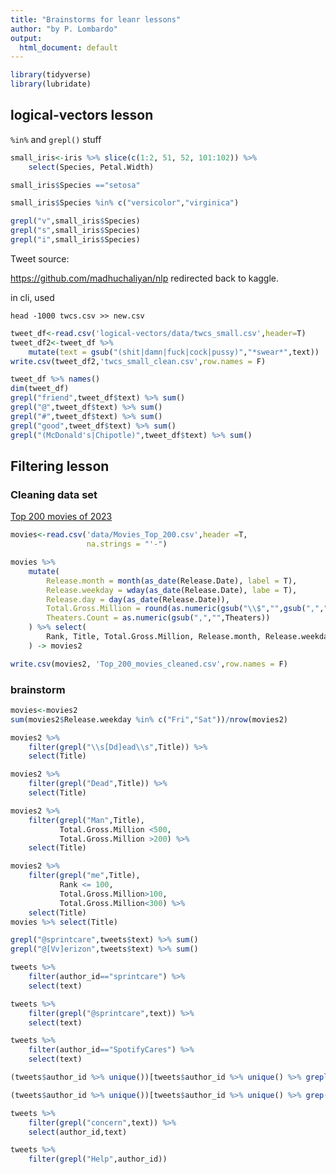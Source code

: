 ```yaml
---
title: "Brainstorms for leanr lessons"
author: "by P. Lombardo"
output:
  html_document: default
---
```

```r
library(tidyverse)
library(lubridate)
```


## logical-vectors lesson
`%in%` and `grepl()` stuff
```r
small_iris<-iris %>% slice(c(1:2, 51, 52, 101:102)) %>%
    select(Species, Petal.Width)

small_iris$Species =="setosa"

small_iris$Species %in% c("versicolor","virginica")

grepl("v",small_iris$Species)
grepl("s",small_iris$Species)
grepl("i",small_iris$Species)
```

Tweet source:

[https://github.com/madhuchaliyan/nlp](https://github.com/madhuchaliyan/nlp)
redirected back to kaggle.

in cli, used 
```
head -1000 twcs.csv >> new.csv
```

```r
tweet_df<-read.csv('logical-vectors/data/twcs_small.csv',header=T)
tweet_df2<-tweet_df %>%
    mutate(text = gsub("(shit|damn|fuck|cock|pussy)","*swear*",text))
write.csv(tweet_df2,'twcs_small_clean.csv',row.names = F)
```

```r
tweet_df %>% names()
dim(tweet_df)
grepl("friend",tweet_df$text) %>% sum()
grepl("@",tweet_df$text) %>% sum()
grepl("#",tweet_df$text) %>% sum()
grepl("good",tweet_df$text) %>% sum()
grepl("(McDonald's|Chipotle)",tweet_df$text) %>% sum()

```




## Filtering lesson

### Cleaning data set 
[Top 200 movies of 2023](https://www.kaggle.com/datasets/mohammadrizwansajjad/top-200-movies-of-2023) 

```r
movies<-read.csv('data/Movies_Top_200.csv',header =T,
                 na.strings = "'-")
```

```r
movies %>%
    mutate(
        Release.month = month(as_date(Release.Date), label = T),
        Release.weekday = wday(as_date(Release.Date), labe = T),
        Release.day = day(as_date(Release.Date)),
        Total.Gross.Million = round(as.numeric(gsub("\\$","",gsub(",","",Total.Gross)))/1000000,2),
        Theaters.Count = as.numeric(gsub(",","",Theaters))
    ) %>% select(
        Rank, Title, Total.Gross.Million, Release.month, Release.weekday, Release.day, Theaters.Count, Distributor
    ) -> movies2
```

```r
write.csv(movies2, 'Top_200_movies_cleaned.csv',row.names = F)
```

### brainstorm
```r
movies<-movies2
sum(movies2$Release.weekday %in% c("Fri","Sat"))/nrow(movies2)

movies2 %>%
    filter(grepl("\\s[Dd]ead\\s",Title)) %>%
    select(Title)

movies2 %>%
    filter(grepl("Dead",Title)) %>%
    select(Title)

movies2 %>%
    filter(grepl("Man",Title),
           Total.Gross.Million <500,
           Total.Gross.Million >200) %>%
    select(Title)

movies2 %>%
    filter(grepl("me",Title),
           Rank <= 100,
           Total.Gross.Million>100,
           Total.Gross.Million<300) %>%
    select(Title)
movies %>% select(Title)

```

```r
grepl("@sprintcare",tweets$text) %>% sum()
grepl("@[Vv]erizon",tweets$text) %>% sum()
```


```r
tweets %>%
    filter(author_id=="sprintcare") %>%
    select(text)

tweets %>%
    filter(grepl("@sprintcare",text)) %>%
    select(text)

tweets %>%
    filter(author_id=="SpotifyCares") %>%
    select(text)

(tweets$author_id %>% unique())[tweets$author_id %>% unique() %>% grepl("care",.)]

(tweets$author_id %>% unique())[tweets$author_id %>% unique() %>% grep("^[A-Za-z]",.)]

tweets %>%
    filter(grepl("concern",text)) %>%
    select(author_id,text)
```
```r
tweets %>%
    filter(grepl("Help",author_id))
```






